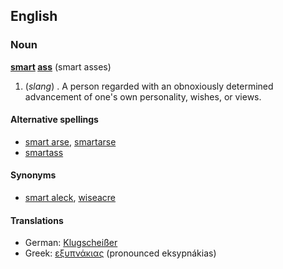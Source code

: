 ==English==
===Noun===
'''[[smart]] [[ass]]''' (smart asses)

# (''slang'') . A person regarded with an obnoxiously determined advancement of one's 	own personality, wishes, or views.
====Alternative spellings====
*[[smart arse]], [[smartarse]]
*[[smartass]]

====Synonyms====
*[[smart aleck]], [[wiseacre]]

==== Translations ====
*German: [[Klugscheißer]]
*Greek: [[εξυπνάκιας]] (pronounced eksypnákias)
